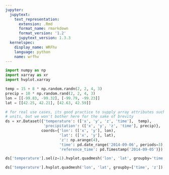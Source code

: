 ```yaml
---
jupyter:
  jupytext:
    text_representation:
      extension: .Rmd
      format_name: rmarkdown
      format_version: '1.2'
      jupytext_version: 1.3.3
  kernelspec:
    display_name: WRFhv
    language: python
    name: wrfhv
---
```


```python
import numpy as np
import xarray as xr
import hvplot.xarray
```

```python
temp = 15 + 8 * np.random.randn(2, 2, 4, 3)
precip = 10 * np.random.rand(2, 2, 4, 3)
lon = [[-99.83, -99.32], [-99.79, -99.23]]
lat = [[42.25, 42.21], [42.63, 42.59]]

# for real use cases, its good practice to supply array attributes such as
# units, but we won't bother here for the sake of brevity
ds = xr.Dataset({'temperature': (['x', 'y', 'z', 'time'],  temp),
                 'precipitation': (['x', 'y', 'z', 'time'], precip)},
                coords={'lon': (['x', 'y'], lon),
                        'lat': (['x', 'y'], lat),
                        'z': np.arange(4),
                        'time': pd.date_range('2014-09-06', periods=3),
                        'reference_time': pd.Timestamp('2014-09-05')})
```

```python
ds['temperature'].sel(z=1).hvplot.quadmesh('lon', 'lat', groupby='time')
```

```python
ds['temperature'].hvplot.quadmesh('lon', 'lat', groupby=['time', 'z'])
```

```python

```
